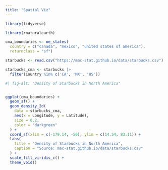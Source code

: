 ```yaml
---
title: "Spatial Viz"
---
```

```r
library(tidyverse)

library(rnaturalearth)
```

```r
cma_boundaries <- ne_states(
  country = c("canada", "mexico", "united states of america"),
  returnclass = "sf")
```

```r
starbucks <- read.csv("https://mac-stat.github.io/data/starbucks.csv")

starbucks_cma <- starbucks |> 
  filter(Country %in% c('CA', 'MX', 'US'))
```


```r

#| fig-alt: "Density of Starbucks in North America"


ggplot(cma_boundaries) + 
  geom_sf() + 
  geom_density_2d(
    data = starbucks_cma,
    aes(x = Longitude, y = Latitude),
    size = 0.2,
    color = "darkgreen"
  ) +
  coord_sf(xlim = c(-179.14, -50), ylim = c(14.54, 83.11)) +
  labs(
    title = "Density of Starbucks in North America",
    caption = "Source: mac-stat.github.io/data/starbucks.csv"
  ) +
  scale_fill_viridis_c() +
  theme_void()
```

